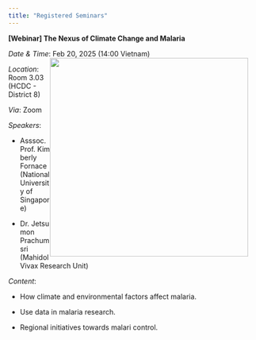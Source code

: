 ```yaml
---
title: "Registered Seminars"
---
```


**\[Webinar\] The Nexus of Climate Change and Malaria**

*Date & Time*: Feb 20, 2025 (14:00 Vietnam)
![](s1.png){width=400px style="float: right; margin-right: 20px;"}

*Location*: Room 3.03 (HCDC - District 8)

*Via*: Zoom 

*Speakers*: 

-   Asssoc. Prof. Kimberly Fornace (National University of Singapore)

-   Dr. Jetsumon Prachumsri (Mahidol Vivax Research Unit)

*Content*:

-   How climate and environmental factors affect malaria.

-   Use data in malaria research.

-   Regional initiatives towards malari control.